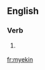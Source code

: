 ==English==

===Verb===
{{head|en|present participle}}

# {{context|Geordie|lang=en}} {{present participle of|myek|lang=en|nocat=1}}

[[fr:myekin]]
